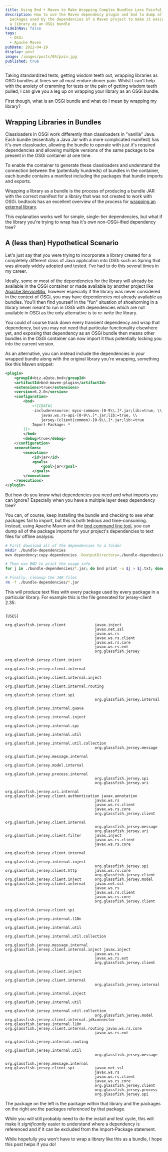 ```yaml
---
title: Using Bnd + Maven to Make Wrapping Complex Bundles Less Painful
description: How to use the Maven dependency plugin and bnd to dump all of the
  packages used by the dependencies of a Maven project to make it easier to wrap
  a library as an OSGi bundle
hideInNav: false
tags:
  - OSGi
  - Apache Maven
pubDate: 2022-04-19
display: post
image: /images/posts/04/pain.jpg
published: true
---
```


  

Taking standardized tests, getting wisdom teeth out, wrapping libraries as OSGi bundles at times we all must endure dinner pain. Whilst I can't help with the anxiety of cramming for tests or the pain of getting wisdom teeth pulled, I can give you a leg up on wrapping your library as an OSGi bundle.

First though, what is an OSGi bundle and what do I mean by wrapping my library?

  

## Wrapping Libraries in Bundles

  
Classloaders in OSGi work differently than classloaders in "vanilla" Java. Each bundle (essentially a Java Jar with a more complicated manifest) has it's own classloader, allowing the bundle to operate with just it's required dependencies and allowing multiple versions of the same package to be present in the OSGi container at one time. 

To enable the container to generate these classloaders and understand the connection between the (potentially hundreds) of bundles in the container, each bundle contains a manifest including the packages that bundle imports and exports.   

Wrapping a library as a bundle is the process of producing a bundle JAR with the correct manifest for a library that was not created to work with OSGi. bndtools has an excellent overview of the process for [wrapping an external library](https://bnd.bndtools.org/chapters/390-wrapping.html).

This explanation works well for simple, single-tier dependencies, but what if the library you're trying to wrap has it's own non-OSGi-ified dependency tree?   

## A (less than) Hypothetical Scenario

  
Let's just say that you were trying to incorporate a library created for a completely different class of Java application into OSGi such as Spring that was already widely adopted and tested. I've had to do this several times in my career.   

 Ideally, some or most of the dependencies for the library will already be available in the OSGi container or made available by another project like [Apache ServiceMix](https://servicemix.apache.org/), however especially if the library was never considered in the context of OSGi, you may have dependencies not already available as bundles. You'll then find yourself in the "fun" situation of shoehorning in a library never meant to run in OSGi with dependencies which are not available in OSGi as the only alternative is to re-write the library. 

 You could of course track down every transient dependency and wrap that dependency, but you may not need that particular functionality elsewhere yet, and exposing that dependency as an OSGi bundle then means other bundles in the OSGi container can now import it thus potentially locking you into the current version.

As an alternative, you can instead include the dependencies in your wrapped bundle along with the original library you're wrapping, something like this Maven snippet:  

```xml
<plugin>
    <groupId>biz.aQute.bnd</groupId>
    <artifactId>bnd-maven-plugin</artifactId>
    <extensions>true</extensions>
    <version>6.2.0</version>
    <configuration>
        <bnd>
            <![CDATA[
            -includeresource: myco-commons-[0-9\\.]*.jar;lib:=true, \\
                javax.ws.rs-api-[0-9\\.]*.jar;lib:=true, \\
                jersey-(client|common)-[0-9\\.]*.jar;lib:=true
            Import-Package: *
        ]]>
        </bnd>
        <debug>true</debug>
    </configuration>
    <executions>
        <execution>
            <id>jar</id>
            <goals>
                <goal>jar</goal>
            </goals>
        </execution>
    </executions>
</plugin>
```

  

But how do you know what dependencies you need and what imports you can ignore? Especially when you have a multiple layer deep dependency tree? 

You can, of course, keep installing the bundle and checking to see what packages fail to import, but this is both tedious and time-consuming. Instead, using Apache Maven and the [bnd command line tool](https://bnd.bndtools.org/chapters/120-install.html), you can dump all of the package imports for your project's dependencies to text files for offline analysis:

  

```bash
# First download all of the dependencies to a folder
mkdir ./bundle-dependencies
mvn dependency:copy-dependencies -DoutputDirectory=./bundle-dependencies

# Then use BND to print the usage info
for j in ./bundle-dependencies/*.jar; do bnd print -u $j > $j.txt; done

# Finally, cleanup the JAR files
rm -f ./bundle-dependencies/*.jar
```

  

This will produce text files with every package used by every package in a particular library. For example this is the file generated for jersey-client 2.35:

  

```

[USES]

org.glassfish.jersey.client             javax.inject
                                        javax.net.ssl
                                        javax.ws.rs
                                        javax.ws.rs.client
                                        javax.ws.rs.core
                                        javax.ws.rs.ext
                                        org.glassfish.jersey
                                        org.glassfish.jersey.client.inject
                                        org.glassfish.jersey.client.internal
                                        org.glassfish.jersey.client.internal.inject
                                        org.glassfish.jersey.client.internal.routing
                                        org.glassfish.jersey.client.spi
                                        org.glassfish.jersey.internal
                                        org.glassfish.jersey.internal.guava
                                        org.glassfish.jersey.internal.inject
                                        org.glassfish.jersey.internal.spi
                                        org.glassfish.jersey.internal.util
                                        org.glassfish.jersey.internal.util.collection
                                        org.glassfish.jersey.message
                                        org.glassfish.jersey.message.internal
                                        org.glassfish.jersey.model.internal
                                        org.glassfish.jersey.process.internal
                                        org.glassfish.jersey.spi
                                        org.glassfish.jersey.uri
                                        org.glassfish.jersey.uri.internal
org.glassfish.jersey.client.authentication javax.annotation
                                        javax.ws.rs
                                        javax.ws.rs.client
                                        javax.ws.rs.core
                                        org.glassfish.jersey.client
                                        org.glassfish.jersey.client.internal
                                        org.glassfish.jersey.message
                                        org.glassfish.jersey.uri
org.glassfish.jersey.client.filter      javax.inject
                                        javax.ws.rs.client
                                        javax.ws.rs.core
                                        org.glassfish.jersey.client.internal
                                        org.glassfish.jersey.internal.inject
                                        org.glassfish.jersey.spi
org.glassfish.jersey.client.http        javax.ws.rs.core
                                        org.glassfish.jersey.client
org.glassfish.jersey.client.inject      org.glassfish.jersey.model
org.glassfish.jersey.client.internal    javax.net.ssl
                                        javax.ws.rs
                                        javax.ws.rs.client
                                        javax.ws.rs.core
                                        org.glassfish.jersey.client
                                        org.glassfish.jersey.client.spi
                                        org.glassfish.jersey.internal.l10n
                                        org.glassfish.jersey.internal.util
                                        org.glassfish.jersey.internal.util.collection
                                        org.glassfish.jersey.message.internal
org.glassfish.jersey.client.internal.inject javax.inject
                                        javax.ws.rs
                                        javax.ws.rs.ext
                                        org.glassfish.jersey.client
                                        org.glassfish.jersey.client.inject
                                        org.glassfish.jersey.client.internal
                                        org.glassfish.jersey.internal
                                        org.glassfish.jersey.internal.inject
                                        org.glassfish.jersey.internal.util
                                        org.glassfish.jersey.internal.util.collection
                                        org.glassfish.jersey.model
org.glassfish.jersey.client.internal.jdkconnector org.glassfish.jersey.internal.l10n
org.glassfish.jersey.client.internal.routing javax.ws.rs.core
                                        javax.ws.rs.ext
                                        org.glassfish.jersey.internal.routing
                                        org.glassfish.jersey.internal.util
                                        org.glassfish.jersey.message
                                        org.glassfish.jersey.message.internal
org.glassfish.jersey.client.spi         javax.net.ssl
                                        javax.ws.rs
                                        javax.ws.rs.client
                                        javax.ws.rs.core
                                        org.glassfish.jersey.client
                                        org.glassfish.jersey.process
                                        org.glassfish.jersey.spi
```

  

The package on the left is the package within that library and the packages on the right are the packages referenced by that package. 

While you will still probably need to do the install and test cycle, this will make it _significantly_ easier to understand where a dependency is referenced and if it can be excluded from the Import-Package statement.

While hopefully you won't have to wrap a library like this as a bundle, I hope this post helps if you do!  
  
